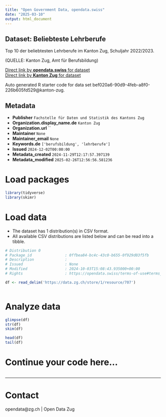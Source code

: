 ```yaml
---
title: "Open Government Data, opendata.swiss"
date: "2025-03-10"
output: html_document
---
```


## Dataset: Beliebteste Lehrberufe

Top 10 der beliebtesten Lehrberufe im Kanton Zug, Schuljahr 2022/2023.

(QUELLE: Kanton Zug, Amt für Berufsbildung)

[Direct link by **opendata.swiss** for dataset](https://opendata.swiss/de/dataset/beliebteste-lehrberufe)<br>
[Direct link by **Kanton Zug** for dataset](https://www.zg.ch/behoerden/gesundheitsdirektion/statistikfachstelle/themen/bildung/berufsbildung)

Auto generated R starter code for data set bef020a6-90d9-4feb-a8f0-226b605fd529@kanton-zug.

## Metadata

- **Publisher** `Fachstelle für Daten und Statistik des Kantons Zug`
- **Organization.display_name.de** `Kanton Zug`
- **Organization.url** ``
- **Maintainer** `None`
- **Maintainer_email** `None`
- **Keywords.de** `['berufsbildung', 'lehrberufe']`
- **Issued** `2024-12-02T00:00:00`
- **Metadata_created** `2024-11-29T12:17:57.397139`
- **Metadata_modified** `2025-02-26T12:56:56.581236`


# Load packages

```r

library(tidyverse)
library(skimr)

```

# Load data

-   The dataset has 1 distribution(s) in CSV format.
-   All available CSV distributions are listed below and can be read into a tibble.

```r

# Distribution 0
# Package_id               : 0ffbea84-bc4c-43c0-b655-0f929d03f5fb
# Description              : 
# Issued                   : None
# Modified                 : 2024-10-03T15:08:43.935000+00:00
# Rights                   : https://opendata.swiss/terms-of-use#terms_by

df <- read_delim('https://data.zg.ch/store/1/resource/707')



```

# Analyze data

```r

glimpse(df)
str(df)
skim(df)

head(df)
tail(df)

```

# Continue your code here...

```r

```

------------------------------------------------------------------------

# Contact

opendata@zg.ch | Open Data Zug
